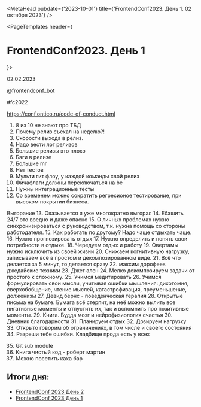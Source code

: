 
[//]: # (ogCanonicalUrl={LINKS.articles.frontendConfDay1.link})

<MetaHead
  pubdate={'2023-10-01'}
  title={'FrontendConf2023. День 1. 02 октября 2023'}
/>

<PageTemplates header={<h1>FrontendConf2023. День 1</h1>}>

  02.02.2023

  @frontendconf_bot

  #fc2022

  https://conf.ontico.ru/code-of-conduct.html

  1. 8 из 10 не знают про ТБД
  2. Почему релиз съехал на неделю?!
  3. Скорости выхода в релиз.
  4. Надо вести лог релизов
  5. Большие релизы это плохо
  6. Баги в релизе
  7. Большие mr
  8. Нет тестов
  9. Мульти гит флоу, у каждой команды свой релиз
  10. Фичафлаги должны переключаться на be
  11.  Нужны интеграционные тесты
  12.  Со временем можно сократить регресионое тестирование, при высоком покрытии бизнеса.

  Выгорание
  13.  Оказывается я уже многократно выгорал
  14.  Ебашить 24/7 это вредно и даже опасно
  15.  О личных проблемах нужно синхронизироваться с руководством, т.к. нужна помощь со стороны работодателя.
  15.  Как работать по другому? Надо чаще отдыхать чаще.
  16. Нужно прогнозировать отдых
  17.  Нужно определить и понять свои потребности в отдыхе.
  18.  Чередуем отдых и работу
  19.  Овертамы нужно исключить из своей жизни
  20.  Снижаем когнитивную нагрузку, записываем всё в простом и декомпозированном виде.
  21.  Всё что делается за 5 минут, то делается сразу
  22. максим дорофеев  джедайские техники
  23. Джет ален
  24. Мелко декомпозируем задачи от простого к сложному.
  25. Учимся медитировать
  26. Учимся формулировать  свои мысли, учитывая ошибки мышления: дихотомия, сверхобобщение, чтение мыслей, катастрофизация, преуменьшение, долженизм
  27. Девид бернс - поведенческая терапия
  28. Открытые письма на бумаге. Бумага всё стерпит, на неё можно вылить все нигативные моменты и отпустить их, так и вспомнить про позитивные моменты.
  29. Книга. Будда мозг и нейрофизиология счастья
  30. Дневник благодарности
  31. Планируем отдых
  32. Дозируем нагрузку
  33. Открыто говорим об ограничениях, в том числе и своего состояния
  34. Разреши тебе ошибки. Кладбище прода есть у всех

  35. Git sub module
  36. Книга чистый код - роберт мартин
  37. Можно посетить каха бар


  ## Итоги дня:

  - <a className="link link-primary" href="https://vk.com/album-163338141_296550542" target='_blank'>FrontendConf 2023 День 2</a>
  - <a className="link link-primary" href="https://vk.com/album-163338141_296550522" target='_blank'>FrontendConf 2023 День 1</a>


</PageTemplates>
